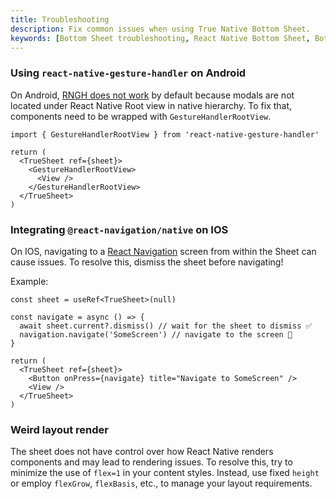 ```yaml
---
title: Troubleshooting
description: Fix common issues when using True Native Bottom Sheet.
keywords: [Bottom Sheet troubleshooting, React Native Bottom Sheet, Bottom Sheet documentation]
---
```


### Using `react-native-gesture-handler` on **Android**

On Android, [RNGH does not work](https://docs.swmansion.com/react-native-gesture-handler/docs/fundamentals/installation/#usage-with-modals-on-android) by default because modals are not located under React Native Root view in native hierarchy. To fix that, components need to be wrapped with `GestureHandlerRootView`.

```tsx
import { GestureHandlerRootView } from 'react-native-gesture-handler'
```

```tsx
return (
  <TrueSheet ref={sheet}>
    <GestureHandlerRootView>
      <View />
    </GestureHandlerRootView>
  </TrueSheet>
)
```

### Integrating `@react-navigation/native` on **IOS**

On IOS, navigating to a [React Navigation](https://reactnavigation.org) screen from within the Sheet can cause issues. To resolve this, dismiss the sheet before navigating!

Example:
```tsx
const sheet = useRef<TrueSheet>(null)

const navigate = async () => {
  await sheet.current?.dismiss() // wait for the sheet to dismiss ✅
  navigation.navigate('SomeScreen') // navigate to the screen 🎉
}

return (
  <TrueSheet ref={sheet}>
    <Button onPress={navigate} title="Navigate to SomeScreen" />
    <View />
  </TrueSheet>
)
```

### Weird layout render

The sheet does not have control over how React Native renders components and may lead to rendering issues. To resolve this, try to minimize the use of `flex=1` in your content styles. Instead, use fixed `height` or employ `flexGrow`, `flexBasis`, etc., to manage your layout requirements.
